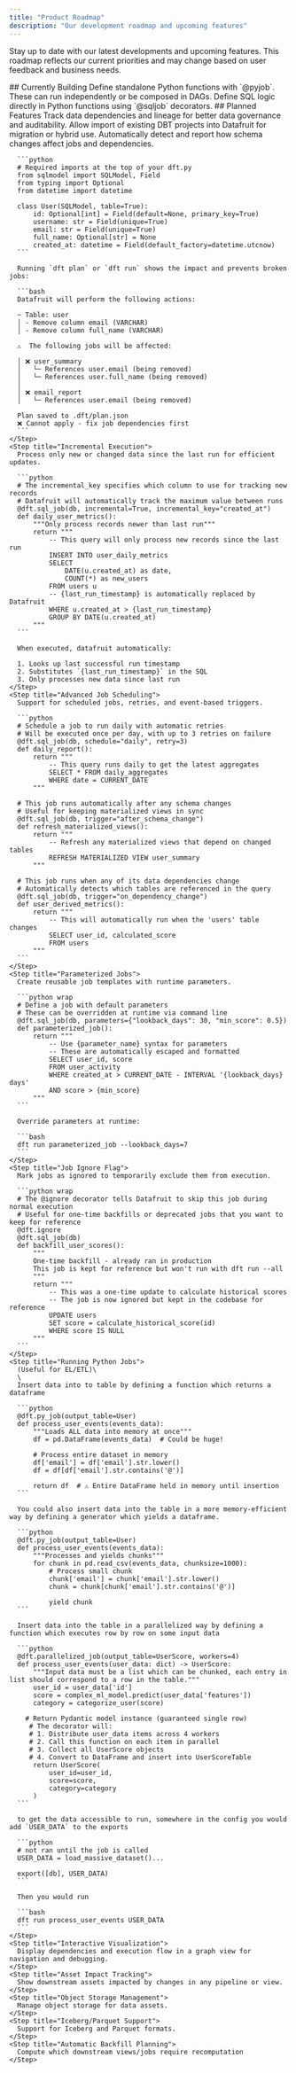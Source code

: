 ```yaml
---
title: "Product Roadmap"
description: "Our development roadmap and upcoming features"
---
```


Stay up to date with our latest developments and upcoming features. This roadmap reflects our current priorities and may change based on user feedback and business needs.

<Update label="In Development" description="Actively being built">
  ## Currently Building

  <Steps>
    <Step title="PyJob">
      Define standalone Python functions with `@pyjob`. These can run independently or be composed in DAGs.
    </Step>
    <Step title="SQLJob">
      Define SQL logic directly in Python functions using `@sqljob` decorators.
    </Step>
  </Steps>
</Update>

<Update label="Planned" description="On our near-term roadmap">
  ## Planned Features

  <Steps>
    <Step title="Lineage Tracking">
      Track data dependencies and lineage for better data governance and auditability.
    </Step>
    <Step title="Backwards compatibility with DBT">
      Allow import of existing DBT projects into Datafruit for migration or hybrid use.
    </Step>
    <Step title="Automatic Impact Analysis">
      Automatically detect and report how schema changes affect jobs and dependencies.

      ```python
      # Required imports at the top of your dft.py
      from sqlmodel import SQLModel, Field
      from typing import Optional
      from datetime import datetime
      
      class User(SQLModel, table=True):
          id: Optional[int] = Field(default=None, primary_key=True)
          username: str = Field(unique=True)
          email: str = Field(unique=True)
          full_name: Optional[str] = None
          created_at: datetime = Field(default_factory=datetime.utcnow)
      ```

      Running `dft plan` or `dft run` shows the impact and prevents broken jobs:

      ```bash
      Datafruit will perform the following actions:
      
      ~ Table: user
      │ - Remove column email (VARCHAR)
      │ - Remove column full_name (VARCHAR)
      
      ⚠️  The following jobs will be affected:
      
      │ ❌ user_summary
      │   └─ References user.email (being removed)
      │   └─ References user.full_name (being removed)
      │
      │ ❌ email_report  
      │   └─ References user.email (being removed)
      
      Plan saved to .dft/plan.json
      ❌ Cannot apply - fix job dependencies first
      ```
    </Step>
    <Step title="Incremental Execution">
      Process only new or changed data since the last run for efficient updates.

      ```python
      # The incremental_key specifies which column to use for tracking new records
      # Datafruit will automatically track the maximum value between runs
      @dft.sql_job(db, incremental=True, incremental_key="created_at")
      def daily_user_metrics():
          """Only process records newer than last run"""
          return """
              -- This query will only process new records since the last run
              INSERT INTO user_daily_metrics
              SELECT 
                  DATE(u.created_at) as date,
                  COUNT(*) as new_users
              FROM users u
              -- {last_run_timestamp} is automatically replaced by Datafruit
              WHERE u.created_at > {last_run_timestamp}
              GROUP BY DATE(u.created_at)
          """
      ```

      When executed, datafruit automatically:

      1. Looks up last successful run timestamp
      2. Substitutes `{last_run_timestamp}` in the SQL
      3. Only processes new data since last run
    </Step>
    <Step title="Advanced Job Scheduling">
      Support for scheduled jobs, retries, and event-based triggers.

      ```python
      # Schedule a job to run daily with automatic retries
      # Will be executed once per day, with up to 3 retries on failure
      @dft.sql_job(db, schedule="daily", retry=3)
      def daily_report():
          return """
              -- This query runs daily to get the latest aggregates
              SELECT * FROM daily_aggregates 
              WHERE date = CURRENT_DATE
          """
      
      # This job runs automatically after any schema changes
      # Useful for keeping materialized views in sync
      @dft.sql_job(db, trigger="after_schema_change")
      def refresh_materialized_views():
          return """
              -- Refresh any materialized views that depend on changed tables
              REFRESH MATERIALIZED VIEW user_summary
          """
      
      # This job runs when any of its data dependencies change
      # Automatically detects which tables are referenced in the query
      @dft.sql_job(db, trigger="on_dependency_change")
      def user_derived_metrics():
          return """
              -- This will automatically run when the 'users' table changes
              SELECT user_id, calculated_score 
              FROM users
          """
      ```
    </Step>
    <Step title="Parameterized Jobs">
      Create reusable job templates with runtime parameters.

      ```python wrap
      # Define a job with default parameters
      # These can be overridden at runtime via command line
      @dft.sql_job(db, parameters={"lookback_days": 30, "min_score": 0.5})
      def parameterized_job():
          return """
              -- Use {parameter_name} syntax for parameters
              -- These are automatically escaped and formatted
              SELECT user_id, score
              FROM user_activity 
              WHERE created_at > CURRENT_DATE - INTERVAL '{lookback_days} days'
              AND score > {min_score}
          """
      ```

      Override parameters at runtime:

      ```bash
      dft run parameterized_job --lookback_days=7
      ```
    </Step>
    <Step title="Job Ignore Flag">
      Mark jobs as ignored to temporarily exclude them from execution.

      ```python wrap
      # The @ignore decorator tells Datafruit to skip this job during normal execution
      # Useful for one-time backfills or deprecated jobs that you want to keep for reference
      @dft.ignore
      @dft.sql_job(db)
      def backfill_user_scores():
          """
          One-time backfill - already ran in production
          This job is kept for reference but won't run with dft run --all
          """
          return """
              -- This was a one-time update to calculate historical scores
              -- The job is now ignored but kept in the codebase for reference
              UPDATE users 
              SET score = calculate_historical_score(id)
              WHERE score IS NULL
          """
      ```
    </Step>
    <Step title="Running Python Jobs">
      (Useful for EL/ETL)\
      \
      Insert data into to table by defining a function which returns a dataframe

      ```python
      @dft.py_job(output_table=User)
      def process_user_events(events_data):
          """Loads ALL data into memory at once"""
          df = pd.DataFrame(events_data)  # Could be huge!
          
          # Process entire dataset in memory
          df['email'] = df['email'].str.lower()
          df = df[df['email'].str.contains('@')]
          
          return df  # ⚠️ Entire DataFrame held in memory until insertion
      ```

      You could also insert data into the table in a more memory-efficient way by defining a generator which yields a dataframe.

      ```python
      @dft.py_job(output_table=User)
      def process_user_events(events_data):
          """Processes and yields chunks"""
          for chunk in pd.read_csv(events_data, chunksize=1000):
              # Process small chunk
              chunk['email'] = chunk['email'].str.lower()
              chunk = chunk[chunk['email'].str.contains('@')]
              
              yield chunk
      ```

      Insert data into the table in a parallelized way by defining a function which executes row by row on some input data

      ```python
      @dft.parallelized_job(output_table=UserScore, workers=4)
      def process_user_events(user_data: dict) -> UserScore:
          """Input data must be a list which can be chunked, each entry in list should correspond to a row in the table."""
          user_id = user_data['id']
          score = complex_ml_model.predict(user_data['features'])
          category = categorize_user(score)
          
      	# Return Pydantic model instance (guaranteed single row)
         # The decorator will:
         # 1. Distribute user_data items across 4 workers
         # 2. Call this function on each item in parallel  
         # 3. Collect all UserScore objects
         # 4. Convert to DataFrame and insert into UserScoreTable
          return UserScore(
              user_id=user_id,
              score=score,
              category=category
          )
      ```

      to get the data accessible to run, somewhere in the config you would add `USER_DATA` to the exports

      ```python
      # not ran until the job is called
      USER_DATA = load_massive_dataset()...
      
      export([db], USER_DATA)
      ```

      Then you would run

      ```bash
      dft run process_user_events USER_DATA
      ```
    </Step>
    <Step title="Interactive Visualization">
      Display dependencies and execution flow in a graph view for navigation and debugging.
    </Step>
    <Step title="Asset Impact Tracking">
      Show downstream assets impacted by changes in any pipeline or view.
    </Step>
    <Step title="Object Storage Management">
      Manage object storage for data assets.
    </Step>
    <Step title="Iceberg/Parquet Support">
      Support for Iceberg and Parquet formats.
    </Step>
    <Step title="Automatic Backfill Planning">
      Compute which downstream views/jobs require recomputation
    </Step>
  </Steps>
</Update>